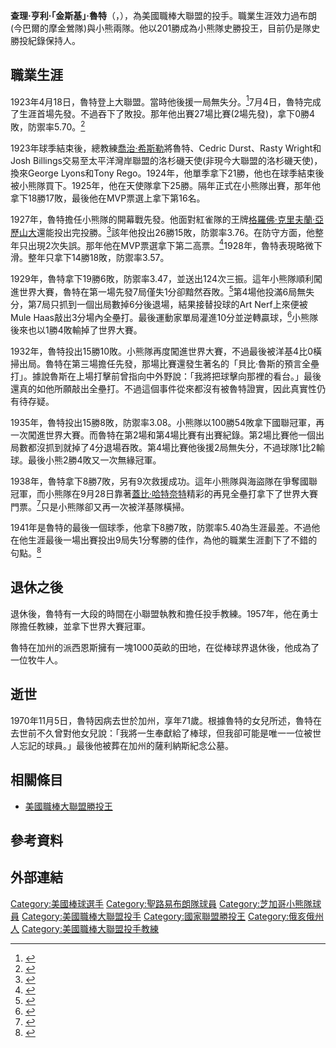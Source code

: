 {{Infobox baseball biography
|name        = 查理·魯特<br/>Charlie Root
|image       = CharlieRootGoudeycard.jpg
|image_size  =
|caption     = 
|position    = [[投手|投手]]
|bats        = 右
|throws      = 右
|birth_date  = {{Birth date|1899|3|17|}}
|birth_place = {{USA}}[[俄亥俄州|俄亥俄州]][[米德爾敦_(俄亥俄州)|米德爾敦]]
|death_date  = {{Death date and age|1970|11|5|1899|3|17}}
|death_place = {{USA}}[[加利福尼亞州|加利福尼亞州]][[霍利斯特_(加利福尼亞州)|霍利斯特]]
|debutleague = 美國職棒大聯盟
|debutdate   = 4月18日
|debutyear   = 1923年
|debutteam   = 聖路易布朗
|finalleague = 美國職棒大聯盟
|finaldate   = 9月2日
|finalyear   = 1941年
|finalteam   = 芝加哥小熊
|statleague  = 美國職棒大聯盟
|stat1label  = 勝敗投數
|stat1value  = 201–160
|stat2label  = [[防禦率|防禦率]]
|stat2value  = 3.59
|stat3label  = [[三振|三振]]
|stat3value  = 1459
|teams=
* [[巴爾的摩金鶯|聖路易布朗]] ({{mlby|1923}})
* [[芝加哥小熊|芝加哥小熊]] ({{mlby|1926}}–{{mlby|1941}})
|highlights=
* [[世界大賽|世界大賽]]冠軍([[1957年世界大賽|1957]])
* [[美國職棒大聯盟勝投王|國聯勝投王]] (1927)
|hoflink  = 美國國家棒球名人堂暨博物館
|hoftype  = 美國棒球名人堂
|hofdate  = 
|hofvote  = 
|hofmethod= 
}}
'''查理·亨利·「金斯基」·魯特'''（{{lang-en|Charlie Henry "Chinski" Root}}，{{bd|1899年|3月17日|1970年|11月5日|}}），為美國職棒大聯盟的投手。職業生涯效力過布朗(今巴爾的摩金鶯隊)與小熊兩隊。他以201勝成為小熊隊史勝投王，目前仍是隊史勝投紀錄保持人。
==職業生涯==
1923年4月18日，魯特登上大聯盟。當時他後援一局無失分。<ref>{{cite web |url=https://www.baseball-reference.com/boxes/SLA/SLA192304180.shtml |title=Detroit Tigers at St. Louis Browns Box Score |date=April 18, 1923 |website=Baseball-Reference.com |accessdate=April 15, 2019 |archive-date=2018-08-02 |archive-url=https://web.archive.org/web/20180802071306/https://www.baseball-reference.com/boxes/SLA/SLA192304180.shtml |dead-url=no }}</ref>7月4日，魯特完成了生涯首場先發。不過吞下了敗投。那年他出賽27場比賽(2場先發)，拿下0勝4敗，防禦率5.70。<ref>{{cite web |url=https://www.baseball-reference.com/boxes/SLA/SLA192307042.shtml |title=Chicago White Sox at St. Louis Browns Box Score |date=July 4, 1923 |website=Baseball-Reference.com |accessdate=April 15, 2019 |archive-date=2018-10-03 |archive-url=https://web.archive.org/web/20181003014003/https://www.baseball-reference.com/boxes/SLA/SLA192307042.shtml |dead-url=no }}</ref>

1923年球季結束後，總教練[[喬治·希斯勒|喬治·希斯勒]]將魯特、Cedric Durst、Rasty Wright和Josh Billings交易至太平洋灣岸聯盟的洛杉磯天使(非現今大聯盟的洛杉磯天使)，換來George Lyons和Tony Rego。1924年，他單季拿下21勝，他也在球季結束後被小熊隊買下。1925年，他在天使隊拿下25勝。隔年正式在小熊隊出賽，那年他拿下18勝17敗，最後他在MVP票選上拿下第16名。

1927年，魯特擔任小熊隊的開幕戰先發。他面對紅雀隊的王牌[[格羅佛·克里夫蘭·亞歷山大|格羅佛·克里夫蘭·亞歷山大]]還能投出完投勝。<ref>{{cite web |url=https://www.baseball-reference.com/boxes/CHN/CHN192704120.shtml |title=St. Louis Cardinals at Chicago Cubs Box Score |date=April 12, 1927 |website=Baseball-Reference.com |accessdate=April 15, 2019 |archive-date=2021-01-08 |archive-url=https://web.archive.org/web/20210108011655/https://www.baseball-reference.com/boxes/CHN/CHN192704120.shtml |dead-url=no }}</ref>該年他投出26勝15敗，防禦率3.76。在防守方面，他整年只出現2次失誤。那年他在MVP票選拿下第二高票。<ref>{{cite web |url=https://www.baseball-reference.com/awards/awards_1927.shtml |title=1927 Awards Voting |website=Baseball-Reference.com |accessdate=April 15, 2019 |archive-date=2009-02-16 |archive-url=https://web.archive.org/web/20090216191736/http://www.baseball-reference.com/awards/awards_1927.shtml |dead-url=no }}</ref>1928年，魯特表現略微下滑。整年只拿下14勝18敗，防禦率3.57。

1929年，魯特拿下19勝6敗，防禦率3.47，並送出124次三振。這年小熊隊順利闖進世界大賽，魯特在第一場先發7局僅失1分卻黯然吞敗。<ref>{{cite web |url=https://www.baseball-reference.com/boxes/CHN/CHN192910080.shtml |title=1929 World Series Game 1, Philadelphia Athletics at Chicago Cubs |date=October 8, 1929 |website=Baseball-Reference.com |accessdate=April 15, 2019 |archive-date=2020-08-20 |archive-url=https://web.archive.org/web/20200820173851/https://www.baseball-reference.com/boxes/CHN/CHN192910080.shtml |dead-url=no }}</ref>第4場他投滿6局無失分，第7局只抓到一個出局數掉6分後退場，結果接替投球的Art Nerf上來便被Mule Haas敲出3分場內全壘打。最後運動家單局灌進10分並逆轉贏球，<ref>{{cite web |url=https://www.baseball-reference.com/boxes/PHA/PHA192910120.shtml |title=1929 World Series Game 4, Chicago Cubs at Philadelphia Athletics |date=October 12, 1929 |website=Baseball-Reference.com |accessdate=April 15, 2019 |archive-date=2020-11-17 |archive-url=https://web.archive.org/web/20201117083418/https://www.baseball-reference.com/boxes/PHA/PHA192910120.shtml |dead-url=no }}</ref>小熊隊後來也以1勝4敗輸掉了世界大賽。

1932年，魯特投出15勝10敗。小熊隊再度闖進世界大賽，不過最後被洋基4比0橫掃出局。魯特在第三場擔任先發，那場比賽還發生著名的「貝比·魯斯的預言全壘打」。據說魯斯在上場打擊前曾指向中外野說：「我將把球擊向那裡的看台。」最後還真的如他所願敲出全壘打。不過這個事件從來都沒有被魯特證實，因此真實性仍有待存疑。

1935年，魯特投出15勝8敗，防禦率3.08。小熊隊以100勝54敗拿下國聯冠軍，再一次闖進世界大賽。而魯特在第2場和第4場比賽有出賽紀錄。第2場比賽他一個出局數都沒抓到就掉了4分退場吞敗。第4場比賽他後援2局無失分，不過球隊1比2輸球。最後小熊2勝4敗又一次無緣冠軍。

1938年，魯特拿下8勝7敗，另有9次救援成功。這年小熊隊與海盜隊在爭奪國聯冠軍，而小熊隊在9月28日靠著[[蓋比·哈特奈特|蓋比·哈特奈特]]精彩的再見全壘打拿下了世界大賽門票。<ref>{{cite web |url=https://www.baseball-reference.com/boxes/CHN/CHN193809280.shtml |title=Pittsburgh Pirates at Chicago Cubs Box Score |date=September 28, 1938 |website=Baseball-Reference.com |accessdate=April 15, 2019 |archive-date=2021-02-12 |archive-url=https://web.archive.org/web/20210212064719/https://www.baseball-reference.com/boxes/CHN/CHN193809280.shtml |dead-url=no }}</ref>只是小熊隊卻又再一次被洋基隊橫掃。

1941年是魯特的最後一個球季，他拿下8勝7敗，防禦率5.40為生涯最差。不過他在他生涯最後一場出賽投出9局失1分奪勝的佳作，為他的職業生涯劃下了不錯的句點。<ref>{{cite web |url=https://www.baseball-reference.com/boxes/CHN/CHN194109020.shtml |title=Cincinnati Reds at Chicago Cubs Box Score |date=September 2, 1941 |website=Baseball-Reference.com |accessdate=April 15, 2019 |archive-date=2018-08-02 |archive-url=https://web.archive.org/web/20180802071302/https://www.baseball-reference.com/boxes/CHN/CHN194109020.shtml |dead-url=no }}</ref>
==退休之後==
退休後，魯特有一大段的時間在小聯盟執教和擔任投手教練。1957年，他在勇士隊擔任教練，並拿下世界大賽冠軍。

魯特在加州的派西恩斯擁有一塊1000英畝的田地，在從棒球界退休後，他成為了一位牧牛人。
==逝世==
1970年11月5日，魯特因病去世於加州，享年71歲。根據魯特的女兒所述，魯特在去世前不久曾對他女兒說：「我將一生奉獻給了棒球，但我卻可能是唯一一位被世人忘記的球員。」最後他被葬在加州的薩利納斯紀念公墓。
==相關條目==
*[[美國職棒大聯盟勝投王|美國職棒大聯盟勝投王]]
==參考資料==
{{Reflist|2}}
==外部連結==
{{Commons category|Charlie Root}}
{{Baseballstats|mlb=121440|espn=26936|br=r/rootch01|fangraphs=1011188}}

{{1957年世界大賽冠軍密爾瓦基勇士隊名單}}

{{DEFAULTSORT:Root, Charlie}}
[[Category:美國棒球選手|Category:美國棒球選手]]
[[Category:聖路易布朗隊球員|Category:聖路易布朗隊球員]]
[[Category:芝加哥小熊隊球員|Category:芝加哥小熊隊球員]]
[[Category:美國職棒大聯盟投手|Category:美國職棒大聯盟投手]]
[[Category:國家聯盟勝投王|Category:國家聯盟勝投王]]
[[Category:俄亥俄州人|Category:俄亥俄州人]]
[[Category:美國職棒大聯盟投手教練|Category:美國職棒大聯盟投手教練]]